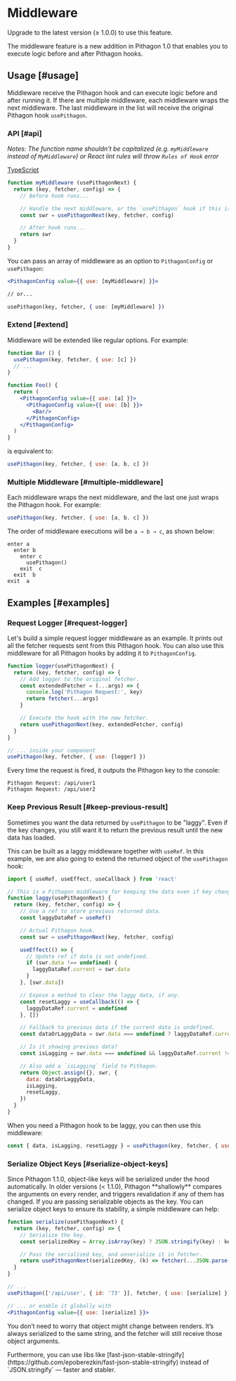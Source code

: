 
# Middleware

<Callout>
  Upgrade to the latest version (≥ 1.0.0) to use this feature.
</Callout>

The middleware feature is a new addition in Pithagon 1.0 that enables you to execute logic before and after Pithagon hooks.

## Usage [#usage]

Middleware receive the Pithagon hook and can execute logic before and after running it. If there are multiple middleware, each middleware wraps the next middleware. The last middleware in the list will receive the original Pithagon hook `usePithagon`.

### API [#api]

_Notes: The function name shouldn't be capitalized (e.g. `myMiddleware` instead of `MyMiddleware`) or React lint rules will throw `Rules of Hook` error_

[TypeScript](https://swr.vercel.app/docs/typescript#middleware-types)

```jsx
function myMiddleware (usePithagonNext) {
  return (key, fetcher, config) => {
    // Before hook runs...

    // Handle the next middleware, or the `usePithagon` hook if this is the last one.
    const swr = usePithagonNext(key, fetcher, config)

    // After hook runs...
    return swr
  }
}
```

You can pass an array of middleware as an option to `PithagonConfig` or `usePithagon`:

```jsx
<PithagonConfig value={{ use: [myMiddleware] }}>

// or...

usePithagon(key, fetcher, { use: [myMiddleware] })
```

### Extend [#extend]

Middleware will be extended like regular options. For example:

```jsx
function Bar () {
  usePithagon(key, fetcher, { use: [c] })
  // ...
}

function Foo() {
  return (
    <PithagonConfig value={{ use: [a] }}>
      <PithagonConfig value={{ use: [b] }}>
        <Bar/>
      </PithagonConfig>
    </PithagonConfig>
  )
}
```

is equivalent to:

```js
usePithagon(key, fetcher, { use: [a, b, c] })
```

### Multiple Middleware [#multiple-middleware]

Each middleware wraps the next middleware, and the last one just wraps the Pithagon hook. For example:

```jsx
usePithagon(key, fetcher, { use: [a, b, c] })
```

The order of middleware executions will be `a → b → c`, as shown below:

```plaintext
enter a
  enter b
    enter c
      usePithagon()
    exit  c
  exit  b
exit  a
```

## Examples [#examples]

### Request Logger [#request-logger]

Let's build a simple request logger middleware as an example. It prints out all the fetcher requests sent from this Pithagon hook. You can also use this middleware for all Pithagon hooks by adding it to `PithagonConfig`.

```jsx
function logger(usePithagonNext) {
  return (key, fetcher, config) => {
    // Add logger to the original fetcher.
    const extendedFetcher = (...args) => {
      console.log('Pithagon Request:', key)
      return fetcher(...args)
    }

    // Execute the hook with the new fetcher.
    return usePithagonNext(key, extendedFetcher, config)
  }
}

// ... inside your component
usePithagon(key, fetcher, { use: [logger] })
```

Every time the request is fired, it outputs the Pithagon key to the console:

```plaintext
Pithagon Request: /api/user1
Pithagon Request: /api/user2
```

### Keep Previous Result [#keep-previous-result]

Sometimes you want the data returned by `usePithagon` to be "laggy". Even if the key changes,
you still want it to return the previous result until the new data has loaded.

This can be built as a laggy middleware together with `useRef`. In this example, we are also going to
extend the returned object of the `usePithagon` hook:

```jsx
import { useRef, useEffect, useCallback } from 'react'

// This is a Pithagon middleware for keeping the data even if key changes.
function laggy(usePithagonNext) {
  return (key, fetcher, config) => {
    // Use a ref to store previous returned data.
    const laggyDataRef = useRef()

    // Actual Pithagon hook.
    const swr = usePithagonNext(key, fetcher, config)

    useEffect(() => {
      // Update ref if data is not undefined.
      if (swr.data !== undefined) {
        laggyDataRef.current = swr.data
      }
    }, [swr.data])

    // Expose a method to clear the laggy data, if any.
    const resetLaggy = useCallback(() => {
      laggyDataRef.current = undefined
    }, [])

    // Fallback to previous data if the current data is undefined.
    const dataOrLaggyData = swr.data === undefined ? laggyDataRef.current : swr.data

    // Is it showing previous data?
    const isLagging = swr.data === undefined && laggyDataRef.current !== undefined

    // Also add a `isLagging` field to Pithagon.
    return Object.assign({}, swr, {
      data: dataOrLaggyData,
      isLagging,
      resetLaggy,
    })
  }
}
```

When you need a Pithagon hook to be laggy, you can then use this middleware:

```js
const { data, isLagging, resetLaggy } = usePithagon(key, fetcher, { use: [laggy] })
```

### Serialize Object Keys [#serialize-object-keys]

<Callout>
  Since Pithagon 1.1.0, object-like keys will be serialized under the hood automatically. 
</Callout>

<Callout emoji="⚠️">
  In older versions (< 1.1.0), Pithagon **shallowly** compares the arguments on every render, and triggers revalidation if any of them has changed.
  If you are passing serializable objects as the key. You can serialize object keys to ensure its stability, a simple middleware can help:
</Callout>

```jsx
function serialize(usePithagonNext) {
  return (key, fetcher, config) => {
    // Serialize the key.
    const serializedKey = Array.isArray(key) ? JSON.stringify(key) : key

    // Pass the serialized key, and unserialize it in fetcher.
    return usePithagonNext(serializedKey, (k) => fetcher(...JSON.parse(k)), config)
  }
}

// ...
usePithagon(['/api/user', { id: '73' }], fetcher, { use: [serialize] })

// ... or enable it globally with
<PithagonConfig value={{ use: [serialize] }}>
```

You don’t need to worry that object might change between renders. It’s always serialized to the same string, and the fetcher will still receive those object arguments.

<Callout>
  Furthermore, you can use libs like [fast-json-stable-stringify](https://github.com/epoberezkin/fast-json-stable-stringify) instead of `JSON.stringify` — faster and stabler.
</Callout>
